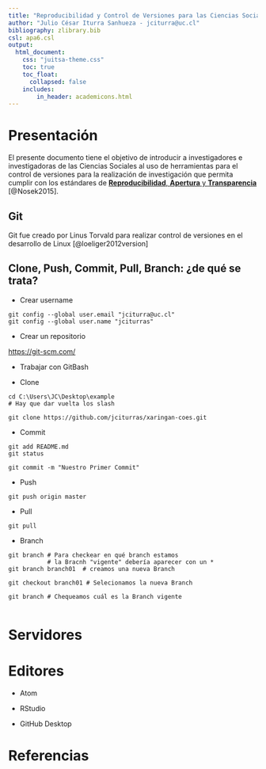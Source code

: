 ```yaml
---
title: "Reproducibilidad y Control de Versiones para las Ciencias Sociales"
author: "Julio César Iturra Sanhueza - jciturra@uc.cl"
bibliography: zlibrary.bib
csl: apa6.csl
output:
  html_document:
    css: "juitsa-theme.css"
    toc: true
    toc_float: 
      collapsed: false
    includes:
        in_header: academicons.html      
---
```


# Presentación

El presente documento tiene el objetivo de introducir a investigadores e investigadoras de las Ciencias Sociales al uso de herramientas para el control de versiones para la realización de investigación que permita cumplir con los estándares de [**Reproducibilidad**, **Apertura** y **Transparencia**](osf.html) [@Nosek2015]. 



## Git

Git fue creado por Linus Torvald para realizar control de versiones en el desarrollo de Linux  [@loeliger2012version]


## Clone, Push, Commit, Pull, Branch: ¿de qué se trata?


* Crear username


```git
git config --global user.email "jciturra@uc.cl"
git config --global user.name "jciturras"
```

* Crear un repositorio

[https://git-scm.com/](Git)


* Trabajar con GitBash

* Clone

```git
cd C:\Users\JC\Desktop\example
# Hay que dar vuelta los slash

git clone https://github.com/jciturras/xaringan-coes.git
```

* Commit

```git
git add README.md
git status 

git commit -m "Nuestro Primer Commit" 
```


* Push

```git
git push origin master
```


* Pull

```git
git pull
```

* Branch

```git
git branch # Para checkear en qué branch estamos
           # la Bracnh "vigente" debería aparecer con un * 
git branch branch01  # creamos una nueva Branch

git checkout branch01 # Selecionamos la nueva Branch

git branch # Chequeamos cuál es la Branch vigente


```


# Servidores

# Editores 

* Atom

* RStudio

* GitHub Desktop


# Referencias
